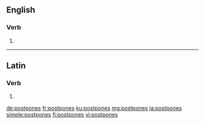 ==English==

===Verb===
{{head|en|verb form}}

# {{en-third-person singular of|postpone}}

----

==Latin==

===Verb===
{{la-verb-form|postpōnēs}}

# {{inflection of|postpōnō||2|s|futr|actv|indc|lang=la}}

[[de:postpones]]
[[fr:postpones]]
[[ku:postpones]]
[[mg:postpones]]
[[ja:postpones]]
[[simple:postpones]]
[[fi:postpones]]
[[vi:postpones]]